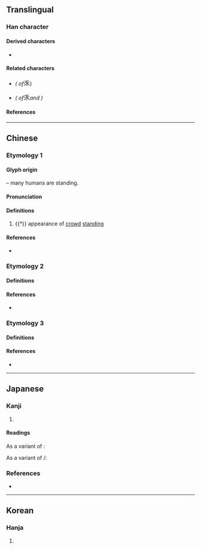 {{also|㐺|众|𠂢}}
{{character info}}
==Translingual==

===Han character===
{{Han char|rn=4|rad=丿|as=05|sn=6|four=20902|canj=OHHO|ids=⿸⿹亻𰀪⿺㇏丿}}

====Derived characters====
* {{l|mul|[[𡘎]], [[𭽖]], [[衆]], [[𤲄]], [[𠹩]], [[𭮚]], [[𩂢]], [[聚]], [[𢍒]], [[𨴖]], [[𣽍]]}}

====Related characters====
* {{l|mul|[[㐺]]}} ''({{w|Variant Chinese character|Variant form}} of ''<big>乑</big>)
* {{l|mul|[[众]]}} ''({{w|Variant Chinese character|Variant form}} of ''<big>乑</big>'' and {{l|mul|眾}})''

====References====
{{Han ref|kx=0082.150|dkj=00139|dj=0166.100|hdz=10038.050|uh=4E51}}

----

==Chinese==

===Etymology 1===
{{zh-forms|alt=㐺,众}}

====Glyph origin====
{{Han compound|人|人|人|t1=human|ls=p}} – many humans are standing.

====Pronunciation====
{{zh-pron
|m=yín
|c=jam4
|mc=y
|oc=y
|ma=
|cat=
}}

====Definitions====
{{zh-hanzi}}

# {{†}} appearance of [[crowd]] [[standing]]

====References====
* {{R:twedu|N00150}}

===Etymology 2===

====Definitions====
{{zh-see|攀|v}}

====References====
* {{R:twedu|A01703-036}}

===Etymology 3===

====Definitions====
{{zh-see|眾|v}}

====References====
* {{R:twedu|A02772-007}}

----

==Japanese==

===Kanji===
{{ja-kanji|grade=|rs=丿05}}

# {{rfdef|ja|sort=丿05}}

====Readings====
{{ja-readings
|goon=ごん
|kanon=ぎん
|kun=ならびた-つ
}}

As a variant of {{m|ja|攀}}:
{{ja-readings
|goon=はん
|kanon=はん
|kun=よ-じる<よ-ぢる
}}

As a variant of {{m|ja|衆}}/{{m|ja|眾}}:
{{ja-readings
|goon=しゅ<しゆ
|kanon=しゅう<しゆう
}}

===References===
* {{R:DKJ}}

----

==Korean==

===Hanja===
{{ko-hanja|hangeul=임|rv=im|mr=im}}

# {{rfdef|ko|sort=丿05}}